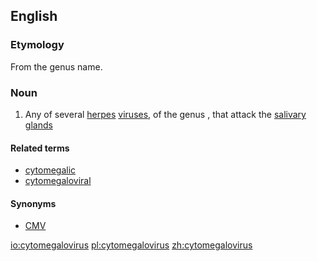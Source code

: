 {{also|Cytomegalovirus}}
==English==
{{rfi}}

===Etymology===
From the genus name.

===Noun===
{{wikipedia}}
{{wikispecies}}
{{en-noun|es}}

# Any of several [[herpes]] [[virus]]es, of the genus {{taxlink|Cytomegalovirus|genus|noshow=1}}, that attack the [[salivary gland]]s

====Related terms====
* [[cytomegalic]]
* [[cytomegaloviral]]

====Synonyms====
* {{sense|several herpes viruses}} [[CMV]]

[[io:cytomegalovirus]]
[[pl:cytomegalovirus]]
[[zh:cytomegalovirus]]
